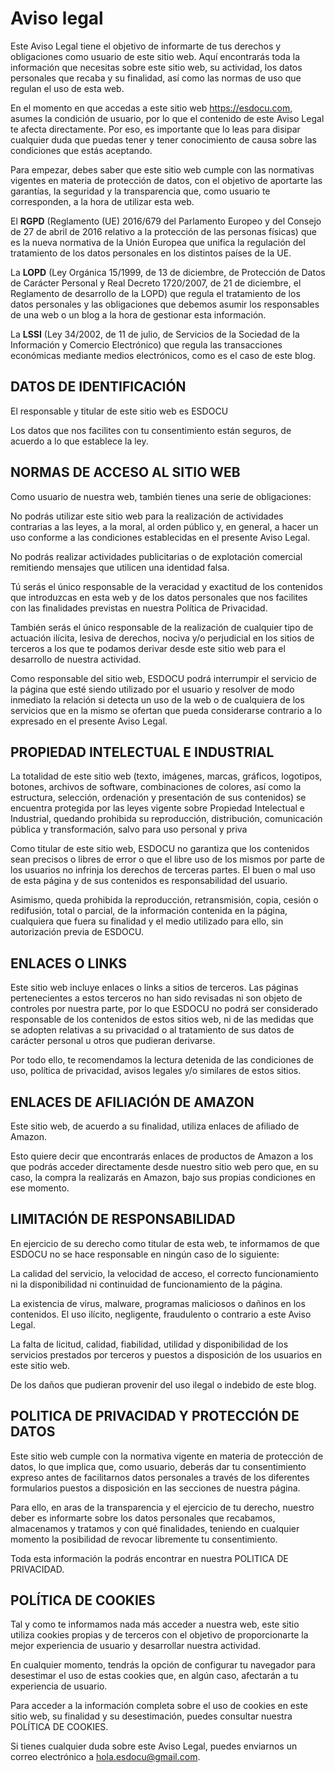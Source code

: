 # Aviso legal

Este Aviso Legal tiene el objetivo de informarte de tus derechos y obligaciones como
usuario de este sitio web. Aquí encontrarás toda la información que necesitas sobre este
sitio web, su actividad, los datos personales que recaba y su finalidad, así como las
normas de uso que regulan el uso de esta web.

En el momento en que accedas a este sitio web https://esdocu.com, asumes la condición de
usuario, por lo que el contenido de este Aviso Legal te afecta directamente. Por eso, es
importante que lo leas para disipar cualquier duda que puedas tener y tener conocimiento
de causa sobre las condiciones que estás aceptando.

Para empezar, debes saber que este sitio web cumple con las normativas vigentes en
materia de protección de datos, con el objetivo de aportarte las garantías, la seguridad
y la transparencia que, como usuario te corresponden, a la hora de utilizar esta web.

El <strong>RGPD</strong> (Reglamento (UE) 2016/679 del Parlamento Europeo y del Consejo
de 27 de abril de 2016 relativo a la protección de las personas físicas) que es la nueva
normativa de la Unión Europea que unifica la regulación del tratamiento de los datos
personales en los distintos países de la UE.

La <strong>LOPD</strong> (Ley Orgánica 15/1999, de 13 de diciembre, de Protección de
Datos de Carácter Personal y Real Decreto 1720/2007, de 21 de diciembre, el Reglamento
de desarrollo de la LOPD) que regula el tratamiento de los datos personales y las
obligaciones que debemos asumir los responsables de una web o un blog a la hora de
gestionar esta información.

La <strong>LSSI</strong> (Ley 34/2002, de 11 de julio, de Servicios de la Sociedad de la
Información y Comercio Electrónico) que regula las transacciones económicas mediante
medios electrónicos, como es el caso de este blog.

## DATOS DE IDENTIFICACIÓN

El responsable y titular de este sitio web es ESDOCU

Los datos que nos facilites con tu consentimiento están seguros, de acuerdo a lo que
establece la ley.

## NORMAS DE ACCESO AL SITIO WEB

Como usuario de nuestra web, también tienes una serie de obligaciones:

No podrás utilizar este sitio web para la realización de actividades contrarias a las
leyes, a la moral, al orden público y, en general, a hacer un uso conforme a las
condiciones establecidas en el presente Aviso Legal.

No podrás realizar actividades publicitarias o de explotación comercial remitiendo
mensajes que utilicen una identidad falsa.

Tú serás el único responsable de la veracidad y exactitud de los contenidos que
introduzcas en esta web y de los datos personales que nos facilites con las finalidades
previstas en nuestra Política de Privacidad.

También serás el único responsable de la realización de cualquier tipo de actuación
ilícita, lesiva de derechos, nociva y/o perjudicial en los sitios de terceros a los que
te podamos derivar desde este sitio web para el desarrollo de nuestra actividad.

Como responsable del sitio web, ESDOCU podrá interrumpir el servicio de la página que
esté siendo utilizado por el usuario y resolver de modo inmediato la relación si detecta
un uso de la web o de cualquiera de los servicios que en la mismo se ofertan que pueda
considerarse contrario a lo expresado en el presente Aviso Legal.

## PROPIEDAD INTELECTUAL E INDUSTRIAL

La totalidad de este sitio web (texto, imágenes, marcas, gráficos, logotipos, botones,
archivos de software, combinaciones de colores, así como la estructura, selección,
ordenación y presentación de sus contenidos) se encuentra protegida por las leyes
vigente sobre Propiedad Intelectual e Industrial, quedando prohibida su reproducción,
distribución, comunicación pública y transformación, salvo para uso personal y priva

Como titular de este sitio web, ESDOCU no garantiza que los contenidos sean precisos o
libres de error o que el libre uso de los mismos por parte de los usuarios no infrinja
los derechos de terceras partes. El buen o mal uso de esta página y de sus contenidos es
responsabilidad del usuario.

Asimismo, queda prohibida la reproducción, retransmisión, copia, cesión o redifusión,
total o parcial, de la información contenida en la página, cualquiera que fuera su
finalidad y el medio utilizado para ello, sin autorización previa de ESDOCU.

## ENLACES O LINKS

Este sitio web incluye enlaces o links a sitios de terceros. Las páginas pertenecientes
a estos terceros no han sido revisadas ni son objeto de controles por nuestra parte, por
lo que ESDOCU no podrá ser considerado responsable de los contenidos de estos sitios
web, ni de las medidas que se adopten relativas a su privacidad o al tratamiento de sus
datos de carácter personal u otros que pudieran derivarse.

Por todo ello, te recomendamos la lectura detenida de las condiciones de uso, política
de privacidad, avisos legales y/o similares de estos sitios.

## ENLACES DE AFILIACIÓN DE AMAZON

Este sitio web, de acuerdo a su finalidad, utiliza enlaces de afiliado de Amazon.

Esto quiere decir que encontrarás enlaces de productos de Amazon a los que podrás
acceder directamente desde nuestro sitio web pero que, en su caso, la compra la
realizarás en Amazon, bajo sus propias condiciones en ese momento.

## LIMITACIÓN DE RESPONSABILIDAD

En ejercicio de su derecho como titular de esta web, te informamos de que ESDOCU no se
hace responsable en ningún caso de lo siguiente:

La calidad del servicio, la velocidad de acceso, el correcto funcionamiento ni la
disponibilidad ni continuidad de funcionamiento de la página.

La existencia de virus, malware, programas maliciosos o dañinos en los contenidos.
El uso ilícito, negligente, fraudulento o contrario a este Aviso Legal.

La falta de licitud, calidad, fiabilidad, utilidad y disponibilidad de los servicios
prestados por terceros y puestos a disposición de los usuarios en este sitio web.

De los daños que pudieran provenir del uso ilegal o indebido de este blog.


## POLITICA DE PRIVACIDAD Y PROTECCIÓN DE DATOS

Este sitio web cumple con la normativa vigente en materia de protección de datos, lo que
implica que, como usuario, deberás dar tu consentimiento expreso antes de facilitarnos
datos personales a través de los diferentes formularios puestos a disposición en las
secciones de nuestra página.

Para ello, en aras de la transparencia y el ejercicio de tu derecho, nuestro deber es
informarte sobre los datos personales que recabamos, almacenamos y tratamos y con qué
finalidades, teniendo en cualquier momento la posibilidad de revocar libremente tu
consentimiento.

Toda esta información la podrás encontrar en nuestra POLITICA DE PRIVACIDAD.

## POLÍTICA DE COOKIES

Tal y como te informamos nada más acceder a nuestra web, este sitio utiliza cookies
propias y de terceros con el objetivo de proporcionarte la mejor experiencia de usuario
y desarrollar nuestra actividad.

En cualquier momento, tendrás la opción de configurar tu navegador para desestimar el
uso de estas cookies que, en algún caso, afectarán a tu experiencia de usuario.

Para acceder a la información completa sobre el uso de cookies en este sitio web, su
finalidad y su desestimación, puedes consultar nuestra POLÍTICA DE COOKIES.

Si tienes cualquier duda sobre este Aviso Legal, puedes enviarnos un correo electrónico
a hola.esdocu@gmail.com.

